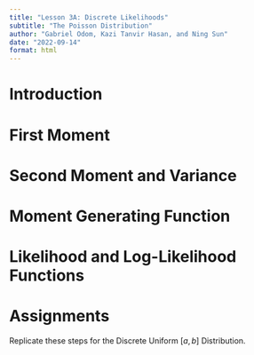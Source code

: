 ```yaml
---
title: "Lesson 3A: Discrete Likelihoods"
subtitle: "The Poisson Distribution"
author: "Gabriel Odom, Kazi Tanvir Hasan, and Ning Sun"
date: "2022-09-14"
format: html
---
```



# Introduction



# First Moment



# Second Moment and Variance



# Moment Generating Function



# Likelihood and Log-Likelihood Functions



# Assignments

Replicate these steps for the Discrete Uniform $[a, b]$ Distribution.
